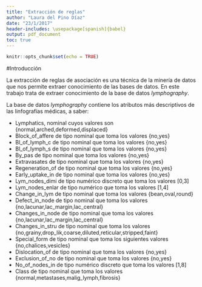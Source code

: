 ```yaml
---
title: "Extracción de reglas"
author: "Laura del Pino Díaz"
date: "23/1/2017"
header-includes: \usepackage[spanish]{babel}
output: pdf_document
toc: true
---
```


```r
knitr::opts_chunk$set(echo = TRUE)
```

#Introducción

La extracción de reglas de asociación es una técnica de la minería de datos que nos permite extraer conocimiento de las bases de datos. En este trabajo trata de extraer conocimiento de la base de datos _lymphography_. 

La base de datos _lymphography_ contiene los atributos más descriptivos de las linfografías médicas, a saber:

* Lymphatics, nominal cuyos valores son {normal,arched,deformed,displaced}
* Block_of_affere de tipo nominal que toma los valores {no,yes}
* Bl_of_lymph_c de tipo nominal que toma los valores {no,yes}
* Bl_of_lymph_s de tipo nominal que toma los valores {no,yes}
* By_pas de tipo nominal que toma los valores {no,yes}
* Extravasates de tipo nominal que toma los valores {no,yes}
* Regeneration_of de tipo nominal que toma los valores {no,yes}
* Early_uptake_in de tipo nominal que toma los valores {no,yes}
* Lym_nodes_dimi de tipo numérico discreto que toma los valores [0,3]
* Lym_nodes_enlar de tipo numérico que toma los valores [1,4]
* Change_in_lym de tipo nominal que toma los valores {bean,oval,round}
* Defect_in_node de tipo nominal que toma los valores {no,lacunar,lac_margin,lac_central}
* Changes_in_node de tipo nominal que toma los valores {no,lacunar,lac_margin,lac_central}
* Changes_in_stru de tipo nominal que toma los valores {no,grainy,drop_lik,coarse,diluted,reticular,stripped,faint}
* Special_form de tipo nominal que toma los siguientes valores {no,chalices,vesicles}
* Dislocation_of de tipo nominal que toma los valores {no,yes}
* Exclusion_of_no de tipo nominal que toma los valores {no,yes}
* No_of_nodes_in de tipo numérico discreto que toma los valores [1,8]
* Class de tipo nominal que toma los valores {normal,metastases,malig_lymph,fibrosis}
